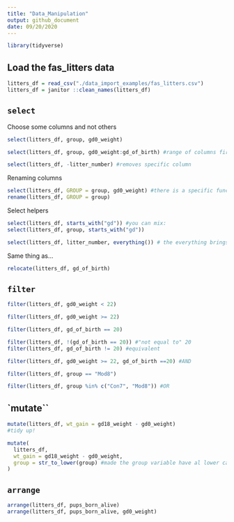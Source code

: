 ```yaml
---
title: "Data_Manipulation"
output: github_document
date: 09/20/2020
---
```


```r
library(tidyverse)
```

## Load the fas_litters data

```r
litters_df = read_csv("./data_import_examples/fas_litters.csv")
litters_df = janitor ::clean_names(litters_df)
```

## `select`

Choose some columns and not others

```r
select(litters_df, group, gd0_weight)
```

```r
select(litters_df, group, gd0_weight:gd_of_birth) #range of columns first:last
```

```r
select(litters_df, -litter_number) #removes specific column
```

Renaming columns

```r
select(litters_df, GROUP = group, gd0_weight) #there is a specific function - rename() for this!
rename(litters_df, GROUP = group)
```

Select helpers

```r
select(litters_df, starts_with("gd")) #you can mix:
select(litters_df, group, starts_with("gd"))
```

```r
select(litters_df, litter_number, everything()) # the everything brings everything, but also EVERYTHING ELSE
```
Same thing as...
```r
relocate(litters_df, gd_of_birth)
```

## `filter`

```r
filter(litters_df, gd0_weight < 22)
```

```r
filter(litters_df, gd0_weight >= 22)
```

```r
filter(litters_df, gd_of_birth == 20)
```

```r
filter(litters_df, !(gd_of_birth == 20)) #"not equal to" 20
filter(litters_df, gd_of_birth != 20) #equivalent 
```

```r
filter(litters_df, gd0_weight >= 22, gd_of_birth ==20) #AND
```

```r
filter(litters_df, group == "Mod8")
```

```r
filter(litters_df, group %in% c("Con7", "Mod8")) #OR
```

## `mutate``

```r
mutate(litters_df, wt_gain = gd18_weight - gd0_weight)
#tidy up!

mutate(
  litters_df,
  wt_gain = gd18_weight - gd0_weight,
  group = str_to_lower(group) #made the group variable have al lower case characters!
)
```

## `arrange`

```r
arrange(litters_df, pups_born_alive)
arrange(litters_df, pups_born_alive, gd0_weight)
```



